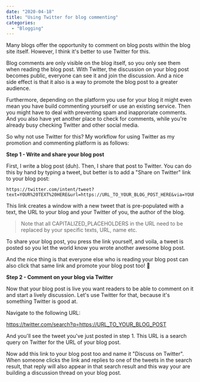 ```yaml
---
date: "2020-04-18"
title: "Using Twitter for blog commenting"
categories:
  - "Blogging"
---
```


Many blogs offer the opportunity to comment on blog posts within the blog site itself. However, I think it's better to use Twitter for this.

Blog comments are only visible on the blog itself, so you only see them when reading the blog post. With Twitter, the discussion on your blog post becomes public, everyone can see it and join the discussion. And a nice side effect is that it also is a way to promote the blog post to a greater audience.

Furthermore, depending on the platform you use for your blog it might even mean you have build commenting yourself or use an existing service. Then you might have to deal with preventing spam and inapproriate comments. And you also have yet another place to check for comments, while you're already busy checking Twitter and other social media.

So why not use Twitter for this? My workflow for using Twitter as my promotion and commenting platform is as follows:

**Step 1 - Write and share your blog post**

First, I write a blog post (duh). Then, I share that post to Twitter. You can do this by hand by typing a tweet, but better is to add a "Share on Twitter" link to your blog post:

```
https://twitter.com/intent/tweet?text=YOUR%20TEXT%20HERE&url=https://URL_TO_YOUR_BLOG_POST_HERE&via=YOUR_TWITTER_HANDLE
```

This link creates a window with a new tweet that is pre-populated with a text, the URL to your blog and your Twitter of you, the author of the blog.

> Note that all CAPITALIZED_PLACEHOLDERS in the URL need to be replaced by your specific texts, URL, name etc.

To share your blog post, you press the link yourself, and voila, a tweet is posted so you let the world know you wrote another awesome blog post.

And the nice thing is that everyone else who is reading your blog post can also click that same link and promote your blog post too! 💯

**Step 2 - Comment on your blog via Twitter**

Now that your blog post is live you want readers to be able to comment on it and start a lively discussion. Let's use Twitter for that, because it's something Twitter is good at.

Navigate to the following URL:

https://twitter.com/search?q=https://URL_TO_YOUR_BLOG_POST

And you'll see the tweet you've just posted in step 1. This URL is a search query on Twitter for the URL of your blog post.

Now add this link to your blog post too and name it "Discuss on Twitter". When someone clicks the link and replies to one of the tweets in the search result, that reply will also appear in that search result and this way your are building a discussion thread on your blog post.


